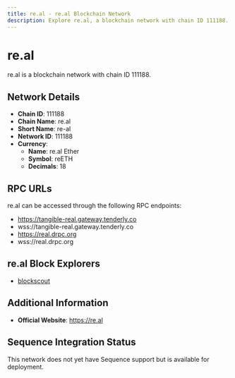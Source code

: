 ```yaml
--- 
title: re.al - re.al Blockchain Network
description: Explore re.al, a blockchain network with chain ID 111188. Learn about its native currency, re.al Ether, and how to interact with the network.
---
```


# re.al

re.al is a blockchain network with chain ID 111188.

## Network Details

- **Chain ID**: 111188
- **Chain Name**: re.al
- **Short Name**: re-al
- **Network ID**: 111188
- **Currency**: 
  - **Name**: re.al Ether
  - **Symbol**: reETH
  - **Decimals**: 18

## RPC URLs

re.al can be accessed through the following RPC endpoints:

- https://tangible-real.gateway.tenderly.co
- wss://tangible-real.gateway.tenderly.co
- https://real.drpc.org
- wss://real.drpc.org

## re.al Block Explorers

- [blockscout](https://explorer.re.al)

## Additional Information

- **Official Website**: https://re.al

## Sequence Integration Status

This network does not yet have Sequence support but is available for deployment.
